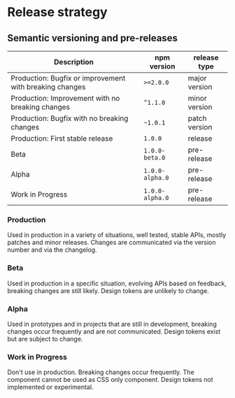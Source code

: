 # Release strategy

## Semantic versioning and pre-releases

| Description                                             | npm version     | release type  |
| ------------------------------------------------------- | --------------- | ------------- |
| Production: Bugfix or improvement with breaking changes | `>=2.0.0`       | major version |
| Production: Improvement with no breaking changes        | `^1.1.0`        | minor version |
| Production: Bugfix with no breaking changes             | `~1.0.1`        | patch version |
| Production: First stable release                        | `1.0.0`         | release       |
| Beta                                                    | `1.0.0-beta.0`  | pre-release   |
| Alpha                                                   | `1.0.0-alpha.0` | pre-release   |
| Work in Progress                                        | `1.0.0-alpha.0` | pre-release   |

### Production

Used in production in a variety of situations, well tested, stable APIs, mostly patches and minor releases. Changes are communicated via the version number and via the changelog.

### Beta

Used in production in a specific situation, evolving APIs based on feedback, breaking changes are still likely. Design tokens are unlikely to change.

### Alpha

Used in prototypes and in projects that are still in development, breaking changes occur frequently and are not communicated. Design tokens exist but are subject to change.

### Work in Progress

Don't use in production. Breaking changes occur frequently. The component cannot be used as CSS only component. Design tokens not implemented or experimental.
